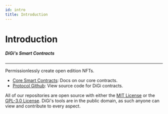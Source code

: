 ```yaml
---
id: intro
title: Introduction
---
```


# Introduction

##### DiGi's Smart Contracts

---

Permissionlessly create open edition NFTs. 

- [Core Smart Contracts](./creator-tools/intro): Docs on our core contracts.
- [Protocol Github](https://github.com/digiv3rse/digi-protocol/tree/main): View source code for DiGi contracts.

All of our repositories are open source with either the [MIT License](https://opensource.org/licenses/MIT) or the [GPL-3.0 License](https://www.gnu.org/licenses/gpl-3.0.en.html).
DiGi's tools are in the public domain, as such anyone can view and contribute to every aspect.